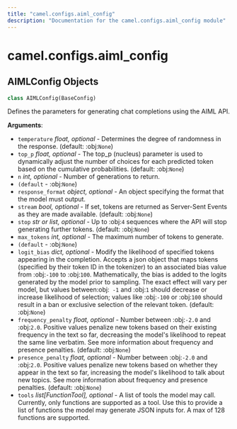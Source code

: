 ```yaml
---
title: "camel.configs.aiml_config"
description: "Documentation for the camel.configs.aiml_config module"
---
```


<a id="camel.configs.aiml_config"></a>

# camel.configs.aiml\_config

<a id="camel.configs.aiml_config.AIMLConfig"></a>

## AIMLConfig Objects

```python
class AIMLConfig(BaseConfig)
```

Defines the parameters for generating chat completions using the
AIML API.

**Arguments**:

- `temperature` _float, optional_ - Determines the degree of randomness
  in the response. (default: :obj:`None`)
- `top_p` _float, optional_ - The top_p (nucleus) parameter is used to
  dynamically adjust the number of choices for each predicted token
  based on the cumulative probabilities. (default: :obj:`None`)
- `n` _int, optional_ - Number of generations to return.
- `(default` - :obj:`None`)
- `response_format` _object, optional_ - An object specifying the format
  that the model must output.
- `stream` _bool, optional_ - If set, tokens are returned as Server-Sent
  Events as they are made available. (default: :obj:`None`)
- `stop` _str or list, optional_ - Up to :obj:`4` sequences where the API
  will stop generating further tokens. (default: :obj:`None`)
- `max_tokens` _int, optional_ - The maximum number of tokens to generate.
- `(default` - :obj:`None`)
- `logit_bias` _dict, optional_ - Modify the likelihood of specified tokens
  appearing in the completion. Accepts a json object that maps tokens
  (specified by their token ID in the tokenizer) to an associated
  bias value from :obj:`-100` to :obj:`100`. Mathematically, the bias
  is added to the logits generated by the model prior to sampling.
  The exact effect will vary per model, but values between:obj:` -1`
  and :obj:`1` should decrease or increase likelihood of selection;
  values like :obj:`-100` or :obj:`100` should result in a ban or
  exclusive selection of the relevant token. (default: :obj:`None`)
- `frequency_penalty` _float, optional_ - Number between :obj:`-2.0` and
  :obj:`2.0`. Positive values penalize new tokens based on their
  existing frequency in the text so far, decreasing the model's
  likelihood to repeat the same line verbatim. See more information
  about frequency and presence penalties. (default: :obj:`None`)
- `presence_penalty` _float, optional_ - Number between :obj:`-2.0` and
  :obj:`2.0`. Positive values penalize new tokens based on whether
  they appear in the text so far, increasing the model's likelihood
  to talk about new topics. See more information about frequency and
  presence penalties. (default: :obj:`None`)
- `tools` _list[FunctionTool], optional_ - A list of tools the model may
  call. Currently, only functions are supported as a tool. Use this
  to provide a list of functions the model may generate JSON inputs
  for. A max of 128 functions are supported.

